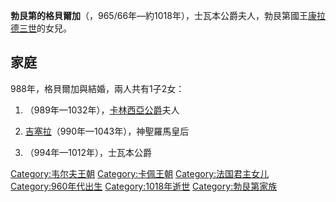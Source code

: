 {{Multiple issues|
{{Expand language|1=en|time=2020-10-13T15:02:46+00:00}}
{{Unreferenced|time=2020-10-13T15:02:46+00:00}}
}}
{{Infobox royalty
| name        = 勃艮第的格貝爾加
| title       = 士瓦本公爵夫人
| birth_date  = 965/66年
| birth_place = [[阿爾勒|阿爾勒]]
| death_date  = 約1018年
| house       = [[第一代韋爾夫家族|第一代韋爾夫家族]]
| father      = [[康拉德三世_(勃艮第)|康拉德三世]]
| mother      = [[法蘭西的瑪蒂爾德|法蘭西的瑪蒂爾德]]
}}
'''勃艮第的格貝爾加'''（{{lang-fr|Gerberge de Bourgogne}}，965/66年—約1018年），士瓦本公爵夫人，勃艮第國王[[康拉德三世_(勃艮第)|康拉德三世]]的女兒。

== 家庭 ==
988年，格貝爾加與{{le|士瓦本的赫爾曼|Herman II, Duke of Swabia}}結婚，兩人共有1子2女：
# {{le|士瓦本的瑪蒂爾德|Matilda of Swabia|瑪蒂爾德}}（989年—1032年），[[康拉德一世_(卡林西亚)|卡林西亞公爵]]夫人
# [[士瓦本的吉塞拉|吉塞拉]]（990年—1043年），神聖羅馬皇后
# {{le|赫爾曼三世|Herman III, Duke of Swabia|赫爾曼}}（994年—1012年），士瓦本公爵

[[Category:韦尔夫王朝|Category:韦尔夫王朝]]
[[Category:卡佩王朝|Category:卡佩王朝]]
[[Category:法国君主女儿|Category:法国君主女儿]]
[[Category:960年代出生|Category:960年代出生]]
[[Category:1018年逝世|Category:1018年逝世]]
[[Category:勃艮第家族|Category:勃艮第家族]]